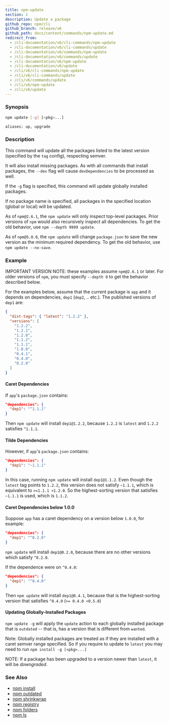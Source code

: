 ```yaml
---
title: npm-update
section: 1
description: Update a package
github_repo: npm/cli
github_branch: release/v6
github_path: docs/content/commands/npm-update.md
redirect_from:
  - /cli-documentation/v6/cli-commands/npm-update
  - /cli-documentation/v6/cli-commands/update
  - /cli-documentation/v6/commands/npm-update
  - /cli-documentation/v6/commands/update
  - /cli-documentation/v6/npm-update
  - /cli-documentation/v6/update
  - /cli/v6/cli-commands/npm-update
  - /cli/v6/cli-commands/update
  - /cli/v6/commands/update
  - /cli/v6/npm-update
  - /cli/v6/update
---
```


### Synopsis

```bash
npm update [-g] [<pkg>...]

aliases: up, upgrade
```

### Description

This command will update all the packages listed to the latest version (specified by the `tag` config), respecting semver.

It will also install missing packages. As with all commands that install packages, the `--dev` flag will cause `devDependencies` to be processed as well.

If the `-g` flag is specified, this command will update globally installed packages.

If no package name is specified, all packages in the specified location (global or local) will be updated.

As of `npm@2.6.1`, the `npm update` will only inspect top-level packages. Prior versions of `npm` would also recursively inspect all dependencies. To get the old behavior, use `npm --depth 9999 update`.

As of `npm@5.0.0`, the `npm update` will change `package.json` to save the new version as the minimum required dependency. To get the old behavior, use `npm update --no-save`.

### Example

IMPORTANT VERSION NOTE: these examples assume `npm@2.6.1` or later. For older versions of `npm`, you must specify `--depth 0` to get the behavior described below.

For the examples below, assume that the current package is `app` and it depends on dependencies, `dep1` (`dep2`, .. etc.). The published versions of `dep1` are:

```json
{
  "dist-tags": { "latest": "1.2.2" },
  "versions": [
    "1.2.2",
    "1.2.1",
    "1.2.0",
    "1.1.2",
    "1.1.1",
    "1.0.0",
    "0.4.1",
    "0.4.0",
    "0.2.0"
  ]
}
```

#### Caret Dependencies

If `app`'s `package.json` contains:

```json
"dependencies": {
  "dep1": "^1.1.1"
}
```

Then `npm update` will install `dep1@1.2.2`, because `1.2.2` is `latest` and `1.2.2` satisfies `^1.1.1`.

#### Tilde Dependencies

However, if `app`'s `package.json` contains:

```json
"dependencies": {
  "dep1": "~1.1.1"
}
```

In this case, running `npm update` will install `dep1@1.1.2`. Even though the `latest` tag points to `1.2.2`, this version does not satisfy `~1.1.1`, which is equivalent to `>=1.1.1 <1.2.0`. So the highest-sorting version that satisfies `~1.1.1` is used, which is `1.1.2`.

#### Caret Dependencies below 1.0.0

Suppose `app` has a caret dependency on a version below `1.0.0`, for example:

```json
"dependencies": {
  "dep1": "^0.2.0"
}
```

`npm update` will install `dep1@0.2.0`, because there are no other versions which satisfy `^0.2.0`.

If the dependence were on `^0.4.0`:

```json
"dependencies": {
  "dep1": "^0.4.0"
}
```

Then `npm update` will install `dep1@0.4.1`, because that is the highest-sorting version that satisfies `^0.4.0` (`>= 0.4.0 <0.5.0`)

#### Updating Globally-Installed Packages

`npm update -g` will apply the `update` action to each globally installed package that is `outdated` -- that is, has a version that is different from `wanted`.

Note: Globally installed packages are treated as if they are installed with a caret semver range specified. So if you require to update to `latest` you may need to run `npm install -g [<pkg>...]`

NOTE: If a package has been upgraded to a version newer than `latest`, it will be _downgraded_.

### See Also

- [npm install](/cli/v6/commands/npm-install)
- [npm outdated](/cli/v6/commands/npm-outdated)
- [npm shrinkwrap](/cli/v6/commands/npm-shrinkwrap)
- [npm registry](/cli/v6/using-npm/registry)
- [npm folders](/cli/v6/configuring-npm/folders)
- [npm ls](/cli/v6/commands/npm-ls)
